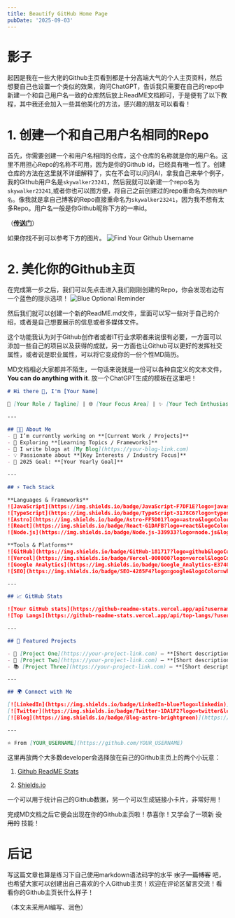 ```yaml
---
title: Beautify GitHub Home Page
pubDate: '2025-09-03'
---
```

# 影子

起因是我在一些大佬的Github主页看到都是十分高端大气的个人主页资料，然后想要自己也设置一个类似的效果，询问ChatGPT，告诉我只需要在自己的repo中新建一个和自己用户名一致的仓库然后放上ReadME文档即可，于是便有了以下教程，其中我还会加入一些其他美化的方法，感兴趣的朋友可以看看！

# 1. 创建一个和自己用户名相同的Repo

首先，你需要创建一个和用户名相同的仓库，这个仓库的名称就是你的用户名。这里不用担心Repo的名称不可用，因为是你的Github id，已经具有唯一性了。创建仓库的方法在这里就不详细解释了，实在不会可以问问AI，拿我自己来举个例子，我的Github用户名是`skywalker23241`，然后我就可以新建一个repo名为`skywalker23241`,或者你也可以图方便，将自己之前创建过的repo重命名为`你的用户名`。像我就是拿自己博客的Repo直接重命名为`skywalker23241`，因为我不想有太多Repo。用户名一般是你Github昵称下方的一串id。

（[**传送门**](https://github.com/)）

如果你找不到可以参考下方的图片。
![Find Your Github Username](../posts/_assets/find-your-github-id.png)

# 2. 美化你的Github主页

在完成第一步之后，我们可以先点击进入我们刚刚创建的Repo，你会发现右边有一个蓝色的提示选项！
![Blue Optional Reminder](../posts/_assets/blue-optional.png)

然后我们就可以创建一个新的ReadME.md文件，里面可以写一些对于自己的介绍，或者是自己想要展示的信息或者多媒体文件。

这个功能我认为对于Github创作者或者IT行业求职者来说很有必要，一方面可以添加一些自己的项目以及获得的成就，另一方面也让Github可以更好的发挥社交属性，或者说是职业属性，可以将它变成你的一份个性MD简历。

MD文档相必大家都并不陌生，一句话来说就是一份可以各种自定义的文本文件，**You can do anything with it**. 放一个ChatGPT生成的模板在这里吧！

```markdown
# Hi there 👋, I'm [Your Name]  

🚀 [Your Role / Tagline] | 🌐 [Your Focus Area] | ✨ [Your Tech Enthusiasm]  

---

## 👨‍💻 About Me  
- 🔭 I’m currently working on **[Current Work / Projects]**  
- 🌱 Exploring **[Learning Topics / Frameworks]**  
- 📝 I write blogs at [My Blog](https://your-blog-link.com)  
- 💡 Passionate about **[Key Interests / Industry Focus]**  
- 🎯 2025 Goal: **[Your Yearly Goal]**  

---

## ⚡ Tech Stack  

**Languages & Frameworks**  
![JavaScript](https://img.shields.io/badge/JavaScript-F7DF1E?logo=javascript&logoColor=black)  
![TypeScript](https://img.shields.io/badge/TypeScript-3178C6?logo=typescript&logoColor=white)  
![Astro](https://img.shields.io/badge/Astro-FF5D01?logo=astro&logoColor=white)  
![React](https://img.shields.io/badge/React-61DAFB?logo=react&logoColor=black)  
![Node.js](https://img.shields.io/badge/Node.js-339933?logo=node.js&logoColor=white)  

**Tools & Platforms**  
![GitHub](https://img.shields.io/badge/GitHub-181717?logo=github&logoColor=white)  
![Vercel](https://img.shields.io/badge/Vercel-000000?logo=vercel&logoColor=white)  
![Google Analytics](https://img.shields.io/badge/Google_Analytics-E37400?logo=google-analytics&logoColor=white)  
![SEO](https://img.shields.io/badge/SEO-4285F4?logo=google&logoColor=white)  

---

## 📈 GitHub Stats  

![Your GitHub stats](https://github-readme-stats.vercel.app/api?username=YOUR_USERNAME&show_icons=true&theme=tokyonight)  
![Top Langs](https://github-readme-stats.vercel.app/api/top-langs/?username=YOUR_USERNAME&layout=compact&theme=tokyonight)  

---

## 📝 Featured Projects  

- 🔗 [Project One](https://your-project-link.com) — **[Short description of project]**  
- 💾 [Project Two](https://your-project-link.com) — **[Short description of project]**  
- 📚 [Project Three](https://your-project-link.com) — **[Short description of project]**  

---

## 🌍 Connect with Me  

[![LinkedIn](https://img.shields.io/badge/LinkedIn-blue?logo=linkedin)](https://linkedin.com/in/YOUR_PROFILE)  
[![Twitter](https://img.shields.io/badge/Twitter-1DA1F2?logo=twitter&logoColor=white)](https://twitter.com/YOUR_HANDLE)  
[![Blog](https://img.shields.io/badge/Blog-astro-brightgreen)](https://your-blog-link.com)  

---

⭐️ From [YOUR_USERNAME](https://github.com/YOUR_USERNAME)

```

这里再放两个大多数developer会选择放在自己的Github主页上的两个小玩意：

1. [Github ReadME Stats](https://github.com/anuraghazra/github-readme-stats )

2. [Shields.io](https://shields.io/)

一个可以用于统计自己的Github数据，另一个可以生成链接小卡片，非常好用！

完成MD文档之后它便会出现在你的Github主页啦！恭喜你！又学会了一项新 ~~没用的~~ 技能！

# 后记

写这篇文章也算是练习下自己使用markdown语法码字的水平 ~~水了一篇博客~~ 吧，也希望大家可以创建出自己喜欢的个人Github主页！欢迎在评论区留言交流！看看你的Github主页长什么样子！

（本文未采用AI编写、润色）
